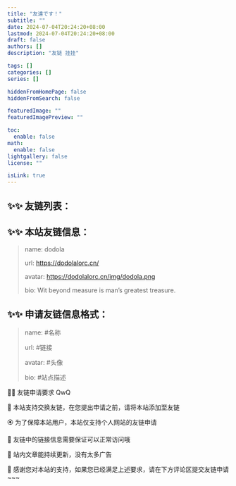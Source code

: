 ```yaml
---
title: "友達です！"
subtitle: ""
date: 2024-07-04T20:24:20+08:00
lastmod: 2024-07-04T20:24:20+08:00
draft: false
authors: []
description: "友链 挂挂"

tags: []
categories: []
series: []

hiddenFromHomePage: false
hiddenFromSearch: false

featuredImage: ""
featuredImagePreview: ""

toc:
  enable: false
math:
  enable: false
lightgallery: false
license: ""

isLink: true
---
```



## ✨️✨️ 友链列表：

<div className="friend-link-shell">
  <FriendLink
        name="dodola"
        url="https://dodolalorc.cn/"
        avatar="https://dodolalorc.cn/img/dodola.png"
        bio="要是人生能像星露谷就好了。"
  />

  <FriendLink
        name="思想犯"
        url="https://virgiling.github.io/"
        avatar="https://avatars.githubusercontent.com/u/71817082?v=4"
        bio="一个活的相对失败的 CSer"
  />
  <FriendLink
    name="Windlinxy" url="https://windlinxy.github.io/" avatar="https://windlinxy.github.io/images/windlinxy.jpg" bio="测试岗牛马的失败生活"
  />
  <FriendLink
    name="YorkWu's Blog" url="https://wyy.ink/" avatar="https://wyy.ink/img/%E5%A4%B4%E5%83%8F.jpg" bio="ddl:一个很强的学长QwQ！！"
  />
  <FriendLink
     name="无双" url="https://blog.wushuang233.com/" avatar="https://blog.wushuang233.com/usr/themes/handsome/assets/img/avatar.jpg" bio="ddl:是很强的陈老师！"
  />
  <FriendLink
    name="Roses" url="https://rossqaq.github.io/" avatar="https://avatars.githubusercontent.com/u/69858629?v=4" bio="NENU 唯一懂 C++ 的人"
  />
  <FriendLink
     name="Echo 的小窝" url="https://www.liveout.cn/" avatar="https://liveout.cn/wp-content/uploads/pic/photo/photo1.jpg" bio="漂泊于互联网中的小窝"
  />
  <FriendLink
    name="KAMIASUKA’s Blog" url="https://kamiasuka.top/index.html" avatar="https://foruda.gitee.com/avatar/1699007508663606881/13417927_kamiasuka_1699007508.png!avatar200" bio="Patience is key in life"
  />
  <FriendLink
    name="松種小窝" url="https://pineseed.cn/" avatar="https://pineseed.cn/wp-content/uploads/2024/08/picture.jpg" bio="花开又花落，时节暗中迁"
  />
  <FriendLink
     name="幻雪的博客" url="https://huanxueblog.top/" avatar="https://testingcf.jsdelivr.net/gh/huanxueshengmou/picture-host/f1468a693cb34923b75b0de186ba05d1860b18b8.jpg@1256w_1256h_!web-article-pic.webp" bio="腐烂于花海，致死于所爱"
  />

</div>

## ✨️✨️ 本站友链信息：

> name: dodola
>
> url: https://dodolalorc.cn/
>
> avatar: https://dodolalorc.cn/img/dodola.png
>
> bio: Wit beyond measure is man’s greatest treasure.

## ✨️✨️ 申请友链信息格式：

> name: #名称
>
> url: #链接
>
> avatar: #头像
>
> bio: #站点描述

🎇🎇 友链申请要求 QwQ

🎉 本站支持交换友链，在您提出申请之前，请将本站添加至友链

🏵️ 为了保障本站用户，本站仅支持个人网站的友链申请

💐 友链中的链接信息需要保证可以正常访问哦

🍖 站内文章能持续更新，没有太多广告

🎴 感谢您对本站的支持，如果您已经满足上述要求，请在下方评论区提交友链申请~~~
